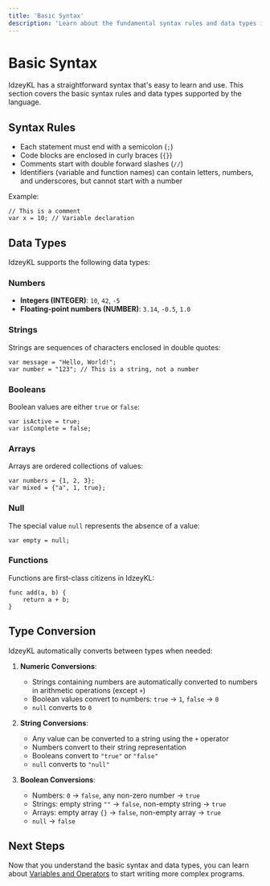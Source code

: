 ```yaml
---
title: 'Basic Syntax'
description: 'Learn about the fundamental syntax rules and data types in IdzeyKL'
---
```


# Basic Syntax

IdzeyKL has a straightforward syntax that's easy to learn and use. This section covers the basic syntax rules and data types supported by the language.

## Syntax Rules

- Each statement must end with a semicolon (`;`)
- Code blocks are enclosed in curly braces (`{}`)
- Comments start with double forward slashes (`//`)
- Identifiers (variable and function names) can contain letters, numbers, and underscores, but cannot start with a number

Example:
```ikl
// This is a comment
var x = 10; // Variable declaration
```

## Data Types

IdzeyKL supports the following data types:

### Numbers

- **Integers (INTEGER)**: `10`, `42`, `-5`
- **Floating-point numbers (NUMBER)**: `3.14`, `-0.5`, `1.0`

### Strings

Strings are sequences of characters enclosed in double quotes:
```ikl
var message = "Hello, World!";
var number = "123"; // This is a string, not a number
```

### Booleans

Boolean values are either `true` or `false`:
```ikl
var isActive = true;
var isComplete = false;
```

### Arrays

Arrays are ordered collections of values:
```ikl
var numbers = {1, 2, 3};
var mixed = {"a", 1, true};
```

### Null

The special value `null` represents the absence of a value:
```ikl
var empty = null;
```

### Functions

Functions are first-class citizens in IdzeyKL:
```ikl
func add(a, b) {
    return a + b;
}
```

## Type Conversion

IdzeyKL automatically converts between types when needed:

1. **Numeric Conversions**:
   - Strings containing numbers are automatically converted to numbers in arithmetic operations (except `+`)
   - Boolean values convert to numbers: `true` → `1`, `false` → `0`
   - `null` converts to `0`

2. **String Conversions**:
   - Any value can be converted to a string using the `+` operator
   - Numbers convert to their string representation
   - Booleans convert to `"true"` or `"false"`
   - `null` converts to `"null"`

3. **Boolean Conversions**:
   - Numbers: `0` → `false`, any non-zero number → `true`
   - Strings: empty string `""` → `false`, non-empty string → `true`
   - Arrays: empty array `{}` → `false`, non-empty array → `true`
   - `null` → `false`

## Next Steps

Now that you understand the basic syntax and data types, you can learn about [Variables and Operators](/idzeykl/variables) to start writing more complex programs. 